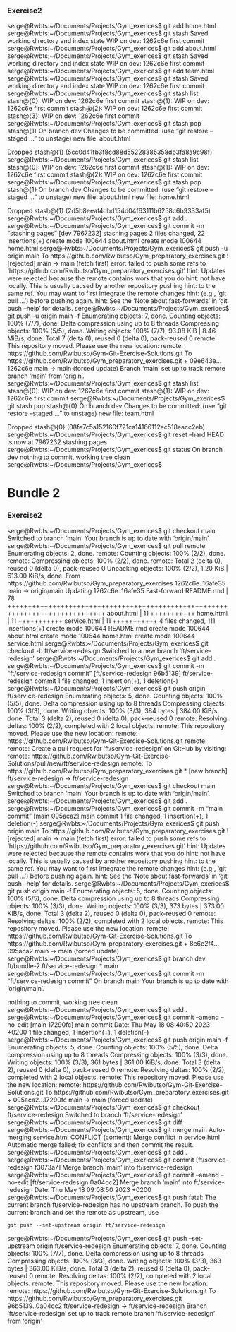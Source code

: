 ### Exercise2

serge@Rwbts:~/Documents/Projects/Gym_exerices$ git add home.html
serge@Rwbts:~/Documents/Projects/Gym_exerices$ git stash
Saved working directory and index state WIP on dev: 1262c6e first commit
serge@Rwbts:~/Documents/Projects/Gym_exerices$ git add about.html
serge@Rwbts:~/Documents/Projects/Gym_exerices$ git stash
Saved working directory and index state WIP on dev: 1262c6e first commit
serge@Rwbts:~/Documents/Projects/Gym_exerices$ git add team.html
serge@Rwbts:~/Documents/Projects/Gym_exerices$ git stash
Saved working directory and index state WIP on dev: 1262c6e first commit
serge@Rwbts:~/Documents/Projects/Gym_exerices$ git stash list
stash@{0}: WIP on dev: 1262c6e first commit
stash@{1}: WIP on dev: 1262c6e first commit
stash@{2}: WIP on dev: 1262c6e first commit
stash@{3}: WIP on dev: 1262c6e first commit
serge@Rwbts:~/Documents/Projects/Gym_exerices$ git stash pop stash@{1}
On branch dev
Changes to be committed:
  (use "git restore --staged <file>..." to unstage)
        new file:   about.html

Dropped stash@{1} (5cc0d41fb3f8cd88d55228385358db3fa8a9c98f)
serge@Rwbts:~/Documents/Projects/Gym_exerices$ git stash list
stash@{0}: WIP on dev: 1262c6e first commit
stash@{1}: WIP on dev: 1262c6e first commit
stash@{2}: WIP on dev: 1262c6e first commit
serge@Rwbts:~/Documents/Projects/Gym_exerices$ git stash pop stash@{1}
On branch dev
Changes to be committed:
  (use "git restore --staged <file>..." to unstage)
        new file:   about.html
        new file:   home.html

Dropped stash@{1} (2d5b8eeaf4dbd154d04f63111b6258c6b9333af5)
serge@Rwbts:~/Documents/Projects/Gym_exerices$ git add .
serge@Rwbts:~/Documents/Projects/Gym_exerices$ git commit -m "stashing pages"
[dev 7967232] stashing pages
 2 files changed, 22 insertions(+)
 create mode 100644 about.html
 create mode 100644 home.html
serge@Rwbts:~/Documents/Projects/Gym_exerices$ git push -u origin main
To https://github.com/Rwibutso/Gym_preparatory_exercises.git
 ! [rejected]        main -> main (fetch first)
error: failed to push some refs to 'https://github.com/Rwibutso/Gym_preparatory_exercises.git'
hint: Updates were rejected because the remote contains work that you do
hint: not have locally. This is usually caused by another repository pushing
hint: to the same ref. You may want to first integrate the remote changes
hint: (e.g., 'git pull ...') before pushing again.
hint: See the 'Note about fast-forwards' in 'git push --help' for details.
serge@Rwbts:~/Documents/Projects/Gym_exerices$ git push -u origin main -f
Enumerating objects: 7, done.
Counting objects: 100% (7/7), done.
Delta compression using up to 8 threads
Compressing objects: 100% (5/5), done.
Writing objects: 100% (7/7), 93.08 KiB | 8.46 MiB/s, done.
Total 7 (delta 0), reused 0 (delta 0), pack-reused 0
remote: This repository moved. Please use the new location:
remote:   https://github.com/Rwibutso/Gym-Git-Exercise-Solutions.git
To https://github.com/Rwibutso/Gym_preparatory_exercises.git
 + 09e643e...1262c6e main -> main (forced update)
Branch 'main' set up to track remote branch 'main' from 'origin'.
serge@Rwbts:~/Documents/Projects/Gym_exerices$ git stash list
stash@{0}: WIP on dev: 1262c6e first commit
stash@{1}: WIP on dev: 1262c6e first commit
serge@Rwbts:~/Documents/Projects/Gym_exerices$ git stash pop stash@{0}
On branch dev
Changes to be committed:
  (use "git restore --staged <file>..." to unstage)
        new file:   team.html

Dropped stash@{0} (08fe7c5a152160f721ca14166112ec518eacc2eb)
serge@Rwbts:~/Documents/Projects/Gym_exerices$ git reset --hard
HEAD is now at 7967232 stashing pages
serge@Rwbts:~/Documents/Projects/Gym_exerices$ git status
On branch dev
nothing to commit, working tree clean
serge@Rwbts:~/Documents/Projects/Gym_exerices$ 

# Bundle 2 
  
### Exercise2
  
serge@Rwbts:~/Documents/Projects/Gym_exerices$ git checkout main
Switched to branch 'main'
Your branch is up to date with 'origin/main'.
serge@Rwbts:~/Documents/Projects/Gym_exerices$ git pull
remote: Enumerating objects: 2, done.
remote: Counting objects: 100% (2/2), done.
remote: Compressing objects: 100% (2/2), done.
remote: Total 2 (delta 0), reused 0 (delta 0), pack-reused 0
Unpacking objects: 100% (2/2), 1.20 KiB | 613.00 KiB/s, done.
From https://github.com/Rwibutso/Gym_preparatory_exercises
   1262c6e..16afe35  main       -> origin/main
Updating 1262c6e..16afe35
Fast-forward
 README.rmd   | 78 ++++++++++++++++++++++++++++++++++++++++++++++++++++++++++++++++++++++++++++++
 about.html   | 11 +++++++++++
 home.html    | 11 +++++++++++
 service.html | 11 +++++++++++
 4 files changed, 111 insertions(+)
 create mode 100644 README.rmd
 create mode 100644 about.html
 create mode 100644 home.html
 create mode 100644 service.html
serge@Rwbts:~/Documents/Projects/Gym_exerices$ git checkout -b ft/service-redesign
Switched to a new branch 'ft/service-redesign'
serge@Rwbts:~/Documents/Projects/Gym_exerices$ git add .
serge@Rwbts:~/Documents/Projects/Gym_exerices$ git commit -m "ft/service-redesign commit"
[ft/service-redesign 96b5139] ft/service-redesign commit
 1 file changed, 1 insertion(+), 1 deletion(-)
serge@Rwbts:~/Documents/Projects/Gym_exerices$ git push origin ft/service-redesign
Enumerating objects: 5, done.
Counting objects: 100% (5/5), done.
Delta compression using up to 8 threads
Compressing objects: 100% (3/3), done.
Writing objects: 100% (3/3), 384 bytes | 384.00 KiB/s, done.
Total 3 (delta 2), reused 0 (delta 0), pack-reused 0
remote: Resolving deltas: 100% (2/2), completed with 2 local objects.
remote: This repository moved. Please use the new location:
remote:   https://github.com/Rwibutso/Gym-Git-Exercise-Solutions.git
remote: 
remote: Create a pull request for 'ft/service-redesign' on GitHub by visiting:
remote:      https://github.com/Rwibutso/Gym-Git-Exercise-Solutions/pull/new/ft/service-redesign
remote: 
To https://github.com/Rwibutso/Gym_preparatory_exercises.git
 * [new branch]      ft/service-redesign -> ft/service-redesign
serge@Rwbts:~/Documents/Projects/Gym_exerices$ git checkout main
Switched to branch 'main'
Your branch is up to date with 'origin/main'.
serge@Rwbts:~/Documents/Projects/Gym_exerices$ git add .
serge@Rwbts:~/Documents/Projects/Gym_exerices$ git commit -m "main commit"
[main 095aca2] main commit
 1 file changed, 1 insertion(+), 1 deletion(-)
serge@Rwbts:~/Documents/Projects/Gym_exerices$ git push origin main
To https://github.com/Rwibutso/Gym_preparatory_exercises.git
 ! [rejected]        main -> main (fetch first)
error: failed to push some refs to 'https://github.com/Rwibutso/Gym_preparatory_exercises.git'
hint: Updates were rejected because the remote contains work that you do
hint: not have locally. This is usually caused by another repository pushing
hint: to the same ref. You may want to first integrate the remote changes
hint: (e.g., 'git pull ...') before pushing again.
hint: See the 'Note about fast-forwards' in 'git push --help' for details.
serge@Rwbts:~/Documents/Projects/Gym_exerices$ git push origin main -f
Enumerating objects: 5, done.
Counting objects: 100% (5/5), done.
Delta compression using up to 8 threads
Compressing objects: 100% (3/3), done.
Writing objects: 100% (3/3), 373 bytes | 373.00 KiB/s, done.
Total 3 (delta 2), reused 0 (delta 0), pack-reused 0
remote: Resolving deltas: 100% (2/2), completed with 2 local objects.
remote: This repository moved. Please use the new location:
remote:   https://github.com/Rwibutso/Gym-Git-Exercise-Solutions.git
To https://github.com/Rwibutso/Gym_preparatory_exercises.git
 + 8e6e2f4...095aca2 main -> main (forced update)
serge@Rwbts:~/Documents/Projects/Gym_exerices$ git branch
  dev
  ft/bundle-2
  ft/service-redesign
* main
serge@Rwbts:~/Documents/Projects/Gym_exerices$ git commit -m "ft/service-redesign commit"
On branch main
Your branch is up to date with 'origin/main'.

nothing to commit, working tree clean
serge@Rwbts:~/Documents/Projects/Gym_exerices$ git add .
serge@Rwbts:~/Documents/Projects/Gym_exerices$ git commit --amend --no-edit
[main 17290fc] main commit
 Date: Thu May 18 08:40:50 2023 +0200
 1 file changed, 1 insertion(+), 1 deletion(-)
serge@Rwbts:~/Documents/Projects/Gym_exerices$ git push origin main -f
Enumerating objects: 5, done.
Counting objects: 100% (5/5), done.
Delta compression using up to 8 threads
Compressing objects: 100% (3/3), done.
Writing objects: 100% (3/3), 361 bytes | 361.00 KiB/s, done.
Total 3 (delta 2), reused 0 (delta 0), pack-reused 0
remote: Resolving deltas: 100% (2/2), completed with 2 local objects.
remote: This repository moved. Please use the new location:
remote:   https://github.com/Rwibutso/Gym-Git-Exercise-Solutions.git
To https://github.com/Rwibutso/Gym_preparatory_exercises.git
 + 095aca2...17290fc main -> main (forced update)
serge@Rwbts:~/Documents/Projects/Gym_exerices$ git checkout  ft/service-redesign
Switched to branch 'ft/service-redesign'
serge@Rwbts:~/Documents/Projects/Gym_exerices$ git diff
serge@Rwbts:~/Documents/Projects/Gym_exerices$ git merge main
Auto-merging service.html
CONFLICT (content): Merge conflict in service.html
Automatic merge failed; fix conflicts and then commit the result.
serge@Rwbts:~/Documents/Projects/Gym_exerices$ git add .
serge@Rwbts:~/Documents/Projects/Gym_exerices$ git commit 
[ft/service-redesign f3073a7] Merge branch 'main' into ft/service-redesign
serge@Rwbts:~/Documents/Projects/Gym_exerices$ git commit --amend --no-edit
[ft/service-redesign 0a04cc2] Merge branch 'main' into ft/service-redesign
 Date: Thu May 18 09:08:50 2023 +0200
serge@Rwbts:~/Documents/Projects/Gym_exerices$ git push
fatal: The current branch ft/service-redesign has no upstream branch.
To push the current branch and set the remote as upstream, use

    git push --set-upstream origin ft/service-redesign

serge@Rwbts:~/Documents/Projects/Gym_exerices$ git push --set-upstream origin ft/service-redesign
Enumerating objects: 7, done.
Counting objects: 100% (7/7), done.
Delta compression using up to 8 threads
Compressing objects: 100% (3/3), done.
Writing objects: 100% (3/3), 363 bytes | 363.00 KiB/s, done.
Total 3 (delta 2), reused 0 (delta 0), pack-reused 0
remote: Resolving deltas: 100% (2/2), completed with 2 local objects.
remote: This repository moved. Please use the new location:
remote:   https://github.com/Rwibutso/Gym-Git-Exercise-Solutions.git
To https://github.com/Rwibutso/Gym_preparatory_exercises.git
   96b5139..0a04cc2  ft/service-redesign -> ft/service-redesign
Branch 'ft/service-redesign' set up to track remote branch 'ft/service-redesign' from 'origin'
